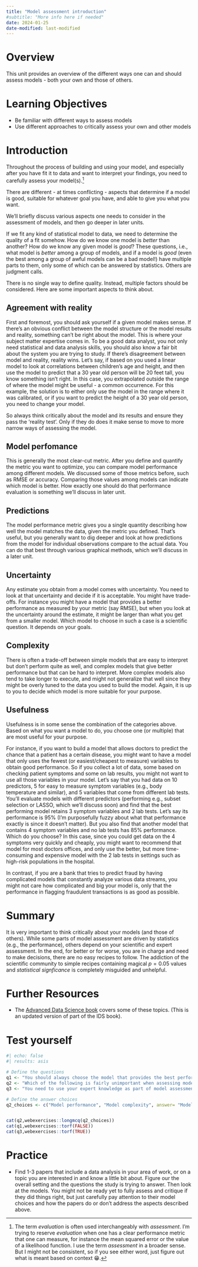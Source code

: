 ```yaml
---
title: "Model assessment introduction"
#subtitle: "More info here if needed"
date: 2024-01-25
date-modified: last-modified
---
```


# Overview
This unit provides an overview of the different ways one can and should assess models - both your own and those of others. 



# Learning Objectives

-   Be familiar with different ways to assess models
-   Use different approaches to critically assess your own and other models  



# Introduction

Throughout the process of building and using your model, and especially after you have fit it to data and want to interpret your findings, you need to carefully assess your model(s).[^1]

There are different - at times conflicting - aspects that determine if a model is good, suitable for whatever goal you have, and able to give you what you want. 

We'll briefly discuss various aspects one needs to consider in the assessment of models, and then go deeper in later units.

[^1]: The term _evaluation_ is often used interchangeably with _assessment_. I'm trying to reserve _evaluation_ when one has a clear performance metric that one can measure, for instance the mean squared error or the value of a likelihood function. I use the term _assessment_ in a broader sense. But I might not be consistent, so if you see either word, just figure out what is meant based on context 😁.


If we fit any kind of statistical model to data, we need to determine the quality of a fit somehow. How do we know one model is *better* than another? How do we know any given model is *good*? These questions, i.e., what model is *better* among a group of models, and if a model is *good* (even the best among a group of awful models can be a bad model!) have multiple parts to them, only some of which can be answered by statistics. Others are judgment calls.

There is no single way to define quality. Instead, multiple factors should be considered. Here are some important aspects to think about.


## Agreement with reality

First and foremost, you should ask yourself if a given model makes sense. If there's an obvious conflict between the model structure or the model results and reality, something can't be right about the model. This is where your subject matter expertise comes in. To be a good data analyst, you not only need statistical and data analysis skills, you should also know a fair bit about the system you are trying to study. If there's disagreement between model and reality, reality wins. Let's say, if based on you used a linear model to look at correlations between children's age and height, and then use the model to predict that a 30 year old person will be 20 feet tall, you know something isn't right. In this case, you extrapolated outside the range of where the model might be useful - a common occurrence. For this example, the solution is to either only use the model in the range where it was calibrated, or if you want to predict the height of a 30 year old person, you need to change your model. 

So always think critically about the model and its results and ensure they pass the 'reality test'. Only if they do does it make sense to move to more narrow ways of assessing the model.


## Model perfomance

This is generally the most clear-cut metric. After you define and quantify the metric you want to optimize, you can compare model performance among different models. We discussed some of those metrics before, such as RMSE or accuracy. Comparing those values among models can indicate which model is better. How exactly one should do that performance evaluation is something we'll discuss in later unit.



## Predictions

The model performance metric gives you a single quantity describing how well the model matches the data, given the metric you defined. That's useful, but you generally want to dig deeper and look at how predictions from the model for individual observations compare to the actual data. You can do that best through various graphical methods, which we'll discuss in a later unit.


## Uncertainty

Any estimate you obtain from a model comes with uncertainty. You need to look at that uncertainty and decide if it is acceptable. You might have trade-offs. For instance you might have a model that provides a better performance as measured by your metric (say RMSE), but when you look at the uncertainty around the estimate, it might be larger than what you get from a smaller model. Which model to choose in such a case is a scientific question. It depends on your goals.


## Complexity

There is often a trade-off between simple models that are easy to interpret but don't perform quite as well, and complex models that give better performance but that can be hard to interpret. More complex models also tend to take longer to execute, and might not generalize that well since they might be overly tuned to the data you used to build the model. Again, it is up to you to decide which model is more suitable for your purpose.



## Usefulness

Usefulness is in some sense the combination of the categories above. Based on what you want a model to do, you choose one (or multiple) that are most useful for your purpose.

For instance, if you want to build a model that allows doctors to predict the chance that a patient has a certain disease, you might want to have a model that only uses the fewest (or easiest/cheapest to measure) variables to obtain good performance. So if you collect a lot of data, some based on checking patient symptoms and some on lab results, you might not want to use all those variables in your model. Let's say that you had data on 10 predictors, 5 for easy to measure symptom variables (e.g., body temperature and similar), and 5 variables that come from different lab tests. You'll evaluate models with different predictors (performing e.g., subset selection or LASSO, which we'll discuss soon) and find that the best performing model retains 3 symptom variables and 2 lab tests. Let's say its performance is 95% (I'm purposefully fuzzy about what that performance exactly is since it doesn't matter). But you also find that another model that contains 4 symptom variables and no lab tests has 85% performance. Which do you choose? In this case, since you could get data on the 4 symptoms very quickly and cheaply, you might want to recommend that model for most doctors offices, and only use the better, but more time-consuming and expensive model with the 2 lab tests in settings such as high-risk populations in the hospital.

In contrast, if you are a bank that tries to predict fraud by having complicated models that constantly analyze various data streams, you might not care how complicated and big your model is, only that the performance in flagging fraudulent transactions is as good as possible.


# Summary

It is very important to think critically about your models (and those of others). While some parts of model assessment are driven by statistics (e.g., the performance), others depend on your scientific and expert assessment. In the end, for better or for worse, you are in charge and need to make decisions, there are no easy recipes to follow. The addiction of the scientific community to simple recipes containing magical $p=0.05$ values and _statistical signficance_ is completely misguided and unhelpful. 


# Further Resources

* The [Advanced Data Science book](http://rafalab.dfci.harvard.edu/dsbook-part-2/) covers some of these topics. (This is an updated version of part of the IDS book).


# Test yourself

```r
#| echo: false
#| results: asis

# Define the questions
q1 <- "You should always choose the model that provides the best performance."
q2 <- "Which of the following is fairly unimportant when assessing models?"
q3 <- "You need to use your expert knowledge as part of model assessment."

# Define the answer choices
q2_choices <- c("Model performance", "Model complexity", answer= "Model programming language",  "Model uncertainty")


cat(q2,webexercises::longmcq(q2_choices))
cat(q1,webexercises::torf(FALSE))
cat(q3,webexercises::torf(TRUE))
```



# Practice

* Find 1-3 papers that include a data analysis in your area of work, or on a topic you are interested in and know a little bit about. Figure our the overall setting and the questions the study is trying to answer. Then look at the models. You might not be ready yet to fully assess and critique if they did things right, but just carefully pay attention to their model choices and how the papers do or don't address the aspects described above. 




